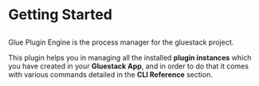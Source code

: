 
<Meta pageTitle="Getting started | engine" description="Getting started with Engine | engine" />





# Getting Started

##

Glue Plugin Engine is the process manager for the gluestack project.

This plugin helps you in managing all the installed **plugin instances** which you
have created in your **Gluestack App**, and in order to do that it comes with various commands
detailed in the **CLI Reference** section.
